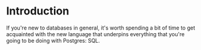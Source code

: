 # Introduction

If you're new to databases in general, it's worth spending a bit of time
to get acquainted with the new language that underpins everything that
you're going to be doing with Postgres: SQL.
